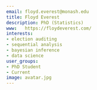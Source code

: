 ```yaml
---
email: floyd.everest@monash.edu
title: Floyd Everest
description: PhD (Statistics)
www:   https://floydeverest.com/
interests:
- election auditing
- sequential analysis
- bayesian inference
- data science
user_groups:
- PhD Student
- Current
image: avatar.jpg
---
```

